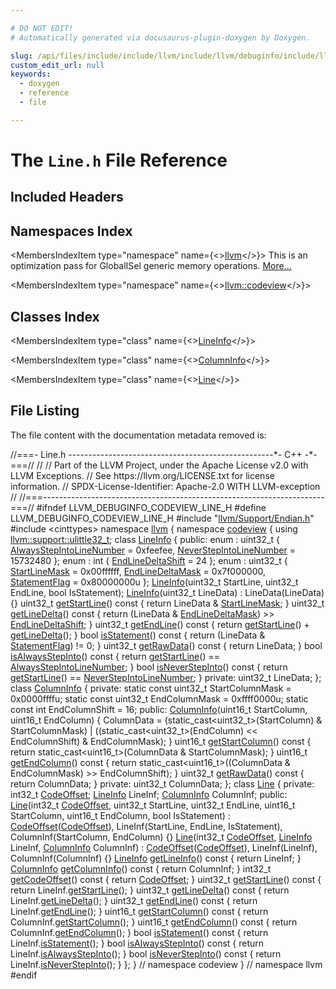 ```yaml
---

# DO NOT EDIT!
# Automatically generated via docusaurus-plugin-doxygen by Doxygen.

slug: /api/files/include/include/llvm/include/llvm/debuginfo/include/llvm/debuginfo/codeview/line-h
custom_edit_url: null
keywords:
  - doxygen
  - reference
  - file

---
```





# The `Line.h` File Reference

<DoxygenPage pluginConfig={pluginConfig}>



## Included Headers

<IncludesList>
<IncludesListItem
  filePath="llvm/Support/Endian.h"
  permalink="/docs/api/files/include/include/llvm/include/llvm/support/endian-h"
  isLocal="true" />
<IncludesListItem
  filePath="cinttypes"
  permalink=""
  isLocal="false" />
</IncludesList>

## Namespaces Index

<MembersIndex>

<MembersIndexItem
  type="namespace"
  name={<><a href="/docs/api/namespaces/llvm">llvm</a></>}>
This is an optimization pass for GlobalISel generic memory operations. <a href="/docs/api/namespaces/llvm/#details">More...</a>
</MembersIndexItem>

<MembersIndexItem
  type="namespace"
  name={<><a href="/docs/api/namespaces/llvm/codeview">llvm::codeview</a></>}>
</MembersIndexItem>

</MembersIndex>

## Classes Index

<MembersIndex>

<MembersIndexItem
  type="class"
  name={<><a href="/docs/api/classes/llvm/codeview/lineinfo">LineInfo</a></>}>
</MembersIndexItem>

<MembersIndexItem
  type="class"
  name={<><a href="/docs/api/classes/llvm/codeview/columninfo">ColumnInfo</a></>}>
</MembersIndexItem>

<MembersIndexItem
  type="class"
  name={<><a href="/docs/api/classes/llvm/codeview/line">Line</a></>}>
</MembersIndexItem>

</MembersIndex>


## File Listing

The file content with the documentation metadata removed is:

<ProgramListing>

<Link id="l00001" /><CodeLine lineNumber="1"><Highlight kind="comment">//===- Line.h ---------------------------------------------------&#42;- C++ -&#42;-===//</Highlight><Highlight kind="normal"></Highlight></CodeLine>
<Link id="l00002" /><CodeLine lineNumber="2"><Highlight kind="normal"></Highlight><Highlight kind="comment">//</Highlight><Highlight kind="normal"></Highlight></CodeLine>
<Link id="l00003" /><CodeLine lineNumber="3"><Highlight kind="normal"></Highlight><Highlight kind="comment">// Part of the LLVM Project, under the Apache License v2.0 with LLVM Exceptions.</Highlight><Highlight kind="normal"></Highlight></CodeLine>
<Link id="l00004" /><CodeLine lineNumber="4"><Highlight kind="normal"></Highlight><Highlight kind="comment">// See https://llvm.org/LICENSE.txt for license information.</Highlight><Highlight kind="normal"></Highlight></CodeLine>
<Link id="l00005" /><CodeLine lineNumber="5"><Highlight kind="normal"></Highlight><Highlight kind="comment">// SPDX-License-Identifier: Apache-2.0 WITH LLVM-exception</Highlight><Highlight kind="normal"></Highlight></CodeLine>
<Link id="l00006" /><CodeLine lineNumber="6"><Highlight kind="normal"></Highlight><Highlight kind="comment">//</Highlight><Highlight kind="normal"></Highlight></CodeLine>
<Link id="l00007" /><CodeLine lineNumber="7"><Highlight kind="normal"></Highlight><Highlight kind="comment">//===----------------------------------------------------------------------===//</Highlight><Highlight kind="normal"></Highlight></CodeLine>
<Link id="l00008" /><CodeLine lineNumber="8"><Highlight kind="normal"></Highlight></CodeLine>
<Link id="l00009" /><CodeLine lineNumber="9"><Highlight kind="normal"></Highlight><Highlight kind="preprocessor">#ifndef LLVM&#95;DEBUGINFO&#95;CODEVIEW&#95;LINE&#95;H</Highlight><Highlight kind="normal"></Highlight></CodeLine>
<Link id="l00010" /><CodeLine lineNumber="10"><Highlight kind="normal"></Highlight><Highlight kind="preprocessor">#define LLVM&#95;DEBUGINFO&#95;CODEVIEW&#95;LINE&#95;H</Highlight><Highlight kind="normal"></Highlight></CodeLine>
<Link id="l00011" /><CodeLine lineNumber="11"><Highlight kind="normal"></Highlight></CodeLine>
<Link id="l00012" /><CodeLine lineNumber="12"><Highlight kind="normal"></Highlight><Highlight kind="preprocessor">#include &quot;<a href="/docs/api/files/include/include/llvm/include/llvm/support/endian-h">llvm/Support/Endian.h</a>&quot;</Highlight><Highlight kind="normal"></Highlight></CodeLine>
<Link id="l00013" /><CodeLine lineNumber="13"><Highlight kind="normal"></Highlight><Highlight kind="preprocessor">#include &lt;cinttypes&gt;</Highlight><Highlight kind="normal"></Highlight></CodeLine>
<Link id="l00014" /><CodeLine lineNumber="14"><Highlight kind="normal"></Highlight></CodeLine>
<Link id="l00015" /><CodeLine lineNumber="15"><Highlight kind="normal"></Highlight><Highlight kind="keyword">namespace </Highlight><Highlight kind="normal"><a href="/docs/api/namespaces/llvm">llvm</a> &#123;</Highlight></CodeLine>
<Link id="l00016" /><CodeLine lineNumber="16"><Highlight kind="normal"></Highlight><Highlight kind="keyword">namespace </Highlight><Highlight kind="normal"><a href="/docs/api/namespaces/llvm/codeview">codeview</a> &#123;</Highlight></CodeLine>
<Link id="l00017" /><CodeLine lineNumber="17"><Highlight kind="normal"></Highlight></CodeLine>
<Link id="l00018" /><CodeLine lineNumber="18"><Highlight kind="normal"></Highlight><Highlight kind="keyword">using </Highlight><Highlight kind="normal"><a href="/docs/api/namespaces/llvm/support/#a206b37274fa3e908017da357d12724d1">llvm::support::ulittle32&#95;t</a>;</Highlight></CodeLine>
<Link id="l00019" /><CodeLine lineNumber="19"><Highlight kind="normal"></Highlight></CodeLine>
<Link id="l00020" /><CodeLine lineNumber="20" lineLink="/docs/api/classes/llvm/codeview/lineinfo"><Highlight kind="normal"></Highlight><Highlight kind="keyword">class </Highlight><Highlight kind="normal"><a href="/docs/api/classes/llvm/codeview/lineinfo/#aec12b0be337a12465a9a2f04b973dca8">LineInfo</a> &#123;</Highlight></CodeLine>
<Link id="l00021" /><CodeLine lineNumber="21"><Highlight kind="normal"></Highlight><Highlight kind="keyword">public</Highlight><Highlight kind="normal">:</Highlight></CodeLine>
<Link id="l00022" /><CodeLine lineNumber="22"><Highlight kind="normal">  enum : uint32&#95;t &#123;</Highlight></CodeLine>
<Link id="l00023" /><CodeLine lineNumber="23" lineLink="/docs/api/classes/llvm/codeview/lineinfo/#a3d703d10804f20cf5ddae9ed66b731e3a338318879b1a8dccb33cc0831fc8348c"><Highlight kind="normal">    <a href="/docs/api/classes/llvm/codeview/lineinfo/#a3d703d10804f20cf5ddae9ed66b731e3a338318879b1a8dccb33cc0831fc8348c">AlwaysStepIntoLineNumber</a> = 0xfeefee,</Highlight></CodeLine>
<Link id="l00024" /><CodeLine lineNumber="24" lineLink="/docs/api/classes/llvm/codeview/lineinfo/#a3d703d10804f20cf5ddae9ed66b731e3a23b4e4c11466ccd3f17681f7f7f6b500"><Highlight kind="normal">    <a href="/docs/api/classes/llvm/codeview/lineinfo/#a3d703d10804f20cf5ddae9ed66b731e3a23b4e4c11466ccd3f17681f7f7f6b500">NeverStepIntoLineNumber</a> = 15732480</Highlight></CodeLine>
<Link id="l00025" /><CodeLine lineNumber="25"><Highlight kind="normal">  &#125;;</Highlight></CodeLine>
<Link id="l00026" /><CodeLine lineNumber="26"><Highlight kind="normal"></Highlight></CodeLine>
<Link id="l00027" /><CodeLine lineNumber="27" lineLink="/docs/api/classes/llvm/codeview/lineinfo/#a19f638605918061da7679c63d696b1d8af5dfb777e69076c86aa151e8f23a14ca"><Highlight kind="normal">  enum : </Highlight><Highlight kind="keywordtype">int</Highlight><Highlight kind="normal"> &#123; <a href="/docs/api/classes/llvm/codeview/lineinfo/#a19f638605918061da7679c63d696b1d8af5dfb777e69076c86aa151e8f23a14ca">EndLineDeltaShift</a> = 24 &#125;;</Highlight></CodeLine>
<Link id="l00028" /><CodeLine lineNumber="28"><Highlight kind="normal"></Highlight></CodeLine>
<Link id="l00029" /><CodeLine lineNumber="29"><Highlight kind="normal">  enum : uint32&#95;t &#123;</Highlight></CodeLine>
<Link id="l00030" /><CodeLine lineNumber="30" lineLink="/docs/api/classes/llvm/codeview/lineinfo/#a61ee4e4da32bcded51540eecc08224d2a61aed42c1dcbb41881894d88887dfed4"><Highlight kind="normal">    <a href="/docs/api/classes/llvm/codeview/lineinfo/#a61ee4e4da32bcded51540eecc08224d2a61aed42c1dcbb41881894d88887dfed4">StartLineMask</a> = 0x00ffffff,</Highlight></CodeLine>
<Link id="l00031" /><CodeLine lineNumber="31" lineLink="/docs/api/classes/llvm/codeview/lineinfo/#a61ee4e4da32bcded51540eecc08224d2a9ab2a9d1bb235a9d832c179a301ca86e"><Highlight kind="normal">    <a href="/docs/api/classes/llvm/codeview/lineinfo/#a61ee4e4da32bcded51540eecc08224d2a9ab2a9d1bb235a9d832c179a301ca86e">EndLineDeltaMask</a> = 0x7f000000,</Highlight></CodeLine>
<Link id="l00032" /><CodeLine lineNumber="32" lineLink="/docs/api/classes/llvm/codeview/lineinfo/#a61ee4e4da32bcded51540eecc08224d2a1181e4a1a533198a7dc59872a9c1e873"><Highlight kind="normal">    <a href="/docs/api/classes/llvm/codeview/lineinfo/#a61ee4e4da32bcded51540eecc08224d2a1181e4a1a533198a7dc59872a9c1e873">StatementFlag</a> = 0x80000000u</Highlight></CodeLine>
<Link id="l00033" /><CodeLine lineNumber="33"><Highlight kind="normal">  &#125;;</Highlight></CodeLine>
<Link id="l00034" /><CodeLine lineNumber="34"><Highlight kind="normal"></Highlight></CodeLine>
<Link id="l00035" /><CodeLine lineNumber="35"><Highlight kind="normal">  <a href="/docs/api/classes/llvm/codeview/lineinfo/#aec12b0be337a12465a9a2f04b973dca8">LineInfo</a>(uint32&#95;t StartLine, uint32&#95;t EndLine, </Highlight><Highlight kind="keywordtype">bool</Highlight><Highlight kind="normal"> IsStatement);</Highlight></CodeLine>
<Link id="l00036" /><CodeLine lineNumber="36" lineLink="/docs/api/classes/llvm/codeview/lineinfo/#a2f13d35290e356efbde1381354a61ade"><Highlight kind="normal">  <a href="/docs/api/classes/llvm/codeview/lineinfo/#a2f13d35290e356efbde1381354a61ade">LineInfo</a>(uint32&#95;t LineData) : LineData(LineData) &#123;&#125;</Highlight></CodeLine>
<Link id="l00037" /><CodeLine lineNumber="37"><Highlight kind="normal"></Highlight></CodeLine>
<Link id="l00038" /><CodeLine lineNumber="38" lineLink="/docs/api/classes/llvm/codeview/lineinfo/#aed22d7b681032dbb33937f3cf426f9d6"><Highlight kind="normal">  uint32&#95;t <a href="/docs/api/classes/llvm/codeview/lineinfo/#aed22d7b681032dbb33937f3cf426f9d6">getStartLine</a>()</Highlight><Highlight kind="keyword"> const </Highlight><Highlight kind="normal">&#123; </Highlight><Highlight kind="keywordflow">return</Highlight><Highlight kind="normal"> LineData &amp; <a href="/docs/api/classes/llvm/codeview/lineinfo/#a61ee4e4da32bcded51540eecc08224d2a61aed42c1dcbb41881894d88887dfed4">StartLineMask</a>; &#125;</Highlight></CodeLine>
<Link id="l00039" /><CodeLine lineNumber="39"><Highlight kind="normal"></Highlight></CodeLine>
<Link id="l00040" /><CodeLine lineNumber="40" lineLink="/docs/api/classes/llvm/codeview/lineinfo/#a92aacc3bcc7a6a54f146ea47f2b35663"><Highlight kind="normal">  uint32&#95;t <a href="/docs/api/classes/llvm/codeview/lineinfo/#a92aacc3bcc7a6a54f146ea47f2b35663">getLineDelta</a>()</Highlight><Highlight kind="keyword"> const </Highlight><Highlight kind="normal">&#123;</Highlight></CodeLine>
<Link id="l00041" /><CodeLine lineNumber="41"><Highlight kind="normal">    </Highlight><Highlight kind="keywordflow">return</Highlight><Highlight kind="normal"> (LineData &amp; <a href="/docs/api/classes/llvm/codeview/lineinfo/#a61ee4e4da32bcded51540eecc08224d2a9ab2a9d1bb235a9d832c179a301ca86e">EndLineDeltaMask</a>) &gt;&gt; <a href="/docs/api/classes/llvm/codeview/lineinfo/#a19f638605918061da7679c63d696b1d8af5dfb777e69076c86aa151e8f23a14ca">EndLineDeltaShift</a>;</Highlight></CodeLine>
<Link id="l00042" /><CodeLine lineNumber="42"><Highlight kind="normal">  &#125;</Highlight></CodeLine>
<Link id="l00043" /><CodeLine lineNumber="43"><Highlight kind="normal"></Highlight></CodeLine>
<Link id="l00044" /><CodeLine lineNumber="44" lineLink="/docs/api/classes/llvm/codeview/lineinfo/#ad6864c7e979343bcdc0263e855a9f9ae"><Highlight kind="normal">  uint32&#95;t <a href="/docs/api/classes/llvm/codeview/lineinfo/#ad6864c7e979343bcdc0263e855a9f9ae">getEndLine</a>()</Highlight><Highlight kind="keyword"> const </Highlight><Highlight kind="normal">&#123; </Highlight><Highlight kind="keywordflow">return</Highlight><Highlight kind="normal"> <a href="/docs/api/classes/llvm/codeview/lineinfo/#aed22d7b681032dbb33937f3cf426f9d6">getStartLine</a>() + <a href="/docs/api/classes/llvm/codeview/lineinfo/#a92aacc3bcc7a6a54f146ea47f2b35663">getLineDelta</a>(); &#125;</Highlight></CodeLine>
<Link id="l00045" /><CodeLine lineNumber="45"><Highlight kind="normal"></Highlight></CodeLine>
<Link id="l00046" /><CodeLine lineNumber="46" lineLink="/docs/api/classes/llvm/codeview/lineinfo/#a0ffd3186913a603c028155b29f9a4240"><Highlight kind="normal">  </Highlight><Highlight kind="keywordtype">bool</Highlight><Highlight kind="normal"> <a href="/docs/api/classes/llvm/codeview/lineinfo/#a0ffd3186913a603c028155b29f9a4240">isStatement</a>()</Highlight><Highlight kind="keyword"> const </Highlight><Highlight kind="normal">&#123; </Highlight><Highlight kind="keywordflow">return</Highlight><Highlight kind="normal"> (LineData &amp; <a href="/docs/api/classes/llvm/codeview/lineinfo/#a61ee4e4da32bcded51540eecc08224d2a1181e4a1a533198a7dc59872a9c1e873">StatementFlag</a>) != 0; &#125;</Highlight></CodeLine>
<Link id="l00047" /><CodeLine lineNumber="47"><Highlight kind="normal"></Highlight></CodeLine>
<Link id="l00048" /><CodeLine lineNumber="48" lineLink="/docs/api/classes/llvm/codeview/lineinfo/#a2a6df369507b6f0555330f9afafce8b2"><Highlight kind="normal">  uint32&#95;t <a href="/docs/api/classes/llvm/codeview/lineinfo/#a2a6df369507b6f0555330f9afafce8b2">getRawData</a>()</Highlight><Highlight kind="keyword"> const </Highlight><Highlight kind="normal">&#123; </Highlight><Highlight kind="keywordflow">return</Highlight><Highlight kind="normal"> LineData; &#125;</Highlight></CodeLine>
<Link id="l00049" /><CodeLine lineNumber="49"><Highlight kind="normal"></Highlight></CodeLine>
<Link id="l00050" /><CodeLine lineNumber="50" lineLink="/docs/api/classes/llvm/codeview/lineinfo/#aa397b6bf9ef7052f267cbd847d0fb768"><Highlight kind="normal">  </Highlight><Highlight kind="keywordtype">bool</Highlight><Highlight kind="normal"> <a href="/docs/api/classes/llvm/codeview/lineinfo/#aa397b6bf9ef7052f267cbd847d0fb768">isAlwaysStepInto</a>()</Highlight><Highlight kind="keyword"> const </Highlight><Highlight kind="normal">&#123;</Highlight></CodeLine>
<Link id="l00051" /><CodeLine lineNumber="51"><Highlight kind="normal">    </Highlight><Highlight kind="keywordflow">return</Highlight><Highlight kind="normal"> <a href="/docs/api/classes/llvm/codeview/lineinfo/#aed22d7b681032dbb33937f3cf426f9d6">getStartLine</a>() == <a href="/docs/api/classes/llvm/codeview/lineinfo/#a3d703d10804f20cf5ddae9ed66b731e3a338318879b1a8dccb33cc0831fc8348c">AlwaysStepIntoLineNumber</a>;</Highlight></CodeLine>
<Link id="l00052" /><CodeLine lineNumber="52"><Highlight kind="normal">  &#125;</Highlight></CodeLine>
<Link id="l00053" /><CodeLine lineNumber="53"><Highlight kind="normal"></Highlight></CodeLine>
<Link id="l00054" /><CodeLine lineNumber="54" lineLink="/docs/api/classes/llvm/codeview/lineinfo/#a03b9a60a998e2c43be73000033ea972f"><Highlight kind="normal">  </Highlight><Highlight kind="keywordtype">bool</Highlight><Highlight kind="normal"> <a href="/docs/api/classes/llvm/codeview/lineinfo/#a03b9a60a998e2c43be73000033ea972f">isNeverStepInto</a>()</Highlight><Highlight kind="keyword"> const </Highlight><Highlight kind="normal">&#123;</Highlight></CodeLine>
<Link id="l00055" /><CodeLine lineNumber="55"><Highlight kind="normal">    </Highlight><Highlight kind="keywordflow">return</Highlight><Highlight kind="normal"> <a href="/docs/api/classes/llvm/codeview/lineinfo/#aed22d7b681032dbb33937f3cf426f9d6">getStartLine</a>() == <a href="/docs/api/classes/llvm/codeview/lineinfo/#a3d703d10804f20cf5ddae9ed66b731e3a23b4e4c11466ccd3f17681f7f7f6b500">NeverStepIntoLineNumber</a>;</Highlight></CodeLine>
<Link id="l00056" /><CodeLine lineNumber="56"><Highlight kind="normal">  &#125;</Highlight></CodeLine>
<Link id="l00057" /><CodeLine lineNumber="57"><Highlight kind="normal"></Highlight></CodeLine>
<Link id="l00058" /><CodeLine lineNumber="58"><Highlight kind="normal"></Highlight><Highlight kind="keyword">private</Highlight><Highlight kind="normal">:</Highlight></CodeLine>
<Link id="l00059" /><CodeLine lineNumber="59"><Highlight kind="normal">  uint32&#95;t LineData;</Highlight></CodeLine>
<Link id="l00060" /><CodeLine lineNumber="60"><Highlight kind="normal">&#125;;</Highlight></CodeLine>
<Link id="l00061" /><CodeLine lineNumber="61"><Highlight kind="normal"></Highlight></CodeLine>
<Link id="l00062" /><CodeLine lineNumber="62" lineLink="/docs/api/classes/llvm/codeview/columninfo"><Highlight kind="normal"></Highlight><Highlight kind="keyword">class </Highlight><Highlight kind="normal"><a href="/docs/api/classes/llvm/codeview/columninfo/#a8cb3f5f71b2994da4fad54e6187b0ff9">ColumnInfo</a> &#123;</Highlight></CodeLine>
<Link id="l00063" /><CodeLine lineNumber="63"><Highlight kind="normal"></Highlight><Highlight kind="keyword">private</Highlight><Highlight kind="normal">:</Highlight></CodeLine>
<Link id="l00064" /><CodeLine lineNumber="64"><Highlight kind="normal">  </Highlight><Highlight kind="keyword">static</Highlight><Highlight kind="normal"> </Highlight><Highlight kind="keyword">const</Highlight><Highlight kind="normal"> uint32&#95;t StartColumnMask = 0x0000ffffu;</Highlight></CodeLine>
<Link id="l00065" /><CodeLine lineNumber="65"><Highlight kind="normal">  </Highlight><Highlight kind="keyword">static</Highlight><Highlight kind="normal"> </Highlight><Highlight kind="keyword">const</Highlight><Highlight kind="normal"> uint32&#95;t EndColumnMask = 0xffff0000u;</Highlight></CodeLine>
<Link id="l00066" /><CodeLine lineNumber="66"><Highlight kind="normal">  </Highlight><Highlight kind="keyword">static</Highlight><Highlight kind="normal"> </Highlight><Highlight kind="keyword">const</Highlight><Highlight kind="normal"> </Highlight><Highlight kind="keywordtype">int</Highlight><Highlight kind="normal"> EndColumnShift = 16;</Highlight></CodeLine>
<Link id="l00067" /><CodeLine lineNumber="67"><Highlight kind="normal"></Highlight></CodeLine>
<Link id="l00068" /><CodeLine lineNumber="68"><Highlight kind="normal"></Highlight><Highlight kind="keyword">public</Highlight><Highlight kind="normal">:</Highlight></CodeLine>
<Link id="l00069" /><CodeLine lineNumber="69" lineLink="/docs/api/classes/llvm/codeview/columninfo/#a8cb3f5f71b2994da4fad54e6187b0ff9"><Highlight kind="normal">  <a href="/docs/api/classes/llvm/codeview/columninfo/#a8cb3f5f71b2994da4fad54e6187b0ff9">ColumnInfo</a>(uint16&#95;t StartColumn, uint16&#95;t EndColumn) &#123;</Highlight></CodeLine>
<Link id="l00070" /><CodeLine lineNumber="70"><Highlight kind="normal">    ColumnData =</Highlight></CodeLine>
<Link id="l00071" /><CodeLine lineNumber="71"><Highlight kind="normal">        (</Highlight><Highlight kind="keyword">static&#95;cast&lt;</Highlight><Highlight kind="normal">uint32&#95;t</Highlight><Highlight kind="keyword">&gt;</Highlight><Highlight kind="normal">(StartColumn) &amp; StartColumnMask) |</Highlight></CodeLine>
<Link id="l00072" /><CodeLine lineNumber="72"><Highlight kind="normal">        ((</Highlight><Highlight kind="keyword">static&#95;cast&lt;</Highlight><Highlight kind="normal">uint32&#95;t</Highlight><Highlight kind="keyword">&gt;</Highlight><Highlight kind="normal">(EndColumn) &lt;&lt; EndColumnShift) &amp; EndColumnMask);</Highlight></CodeLine>
<Link id="l00073" /><CodeLine lineNumber="73"><Highlight kind="normal">  &#125;</Highlight></CodeLine>
<Link id="l00074" /><CodeLine lineNumber="74"><Highlight kind="normal"></Highlight></CodeLine>
<Link id="l00075" /><CodeLine lineNumber="75" lineLink="/docs/api/classes/llvm/codeview/columninfo/#aeb6fe70f0520635d54e3a825d9c5746b"><Highlight kind="normal">  uint16&#95;t <a href="/docs/api/classes/llvm/codeview/columninfo/#aeb6fe70f0520635d54e3a825d9c5746b">getStartColumn</a>()</Highlight><Highlight kind="keyword"> const </Highlight><Highlight kind="normal">&#123;</Highlight></CodeLine>
<Link id="l00076" /><CodeLine lineNumber="76"><Highlight kind="normal">    </Highlight><Highlight kind="keywordflow">return</Highlight><Highlight kind="normal"> </Highlight><Highlight kind="keyword">static&#95;cast&lt;</Highlight><Highlight kind="normal">uint16&#95;t</Highlight><Highlight kind="keyword">&gt;</Highlight><Highlight kind="normal">(ColumnData &amp; StartColumnMask);</Highlight></CodeLine>
<Link id="l00077" /><CodeLine lineNumber="77"><Highlight kind="normal">  &#125;</Highlight></CodeLine>
<Link id="l00078" /><CodeLine lineNumber="78"><Highlight kind="normal"></Highlight></CodeLine>
<Link id="l00079" /><CodeLine lineNumber="79" lineLink="/docs/api/classes/llvm/codeview/columninfo/#aeff605217e7b9c6b76fa1072807b0d23"><Highlight kind="normal">  uint16&#95;t <a href="/docs/api/classes/llvm/codeview/columninfo/#aeff605217e7b9c6b76fa1072807b0d23">getEndColumn</a>()</Highlight><Highlight kind="keyword"> const </Highlight><Highlight kind="normal">&#123;</Highlight></CodeLine>
<Link id="l00080" /><CodeLine lineNumber="80"><Highlight kind="normal">    </Highlight><Highlight kind="keywordflow">return</Highlight><Highlight kind="normal"> </Highlight><Highlight kind="keyword">static&#95;cast&lt;</Highlight><Highlight kind="normal">uint16&#95;t</Highlight><Highlight kind="keyword">&gt;</Highlight><Highlight kind="normal">((ColumnData &amp; EndColumnMask) &gt;&gt;</Highlight></CodeLine>
<Link id="l00081" /><CodeLine lineNumber="81"><Highlight kind="normal">                                 EndColumnShift);</Highlight></CodeLine>
<Link id="l00082" /><CodeLine lineNumber="82"><Highlight kind="normal">  &#125;</Highlight></CodeLine>
<Link id="l00083" /><CodeLine lineNumber="83"><Highlight kind="normal"></Highlight></CodeLine>
<Link id="l00084" /><CodeLine lineNumber="84" lineLink="/docs/api/classes/llvm/codeview/columninfo/#ab0f4194f98239b3207251e1f338fe575"><Highlight kind="normal">  uint32&#95;t <a href="/docs/api/classes/llvm/codeview/columninfo/#ab0f4194f98239b3207251e1f338fe575">getRawData</a>()</Highlight><Highlight kind="keyword"> const </Highlight><Highlight kind="normal">&#123; </Highlight><Highlight kind="keywordflow">return</Highlight><Highlight kind="normal"> ColumnData; &#125;</Highlight></CodeLine>
<Link id="l00085" /><CodeLine lineNumber="85"><Highlight kind="normal"></Highlight></CodeLine>
<Link id="l00086" /><CodeLine lineNumber="86"><Highlight kind="normal"></Highlight><Highlight kind="keyword">private</Highlight><Highlight kind="normal">:</Highlight></CodeLine>
<Link id="l00087" /><CodeLine lineNumber="87"><Highlight kind="normal">  uint32&#95;t ColumnData;</Highlight></CodeLine>
<Link id="l00088" /><CodeLine lineNumber="88"><Highlight kind="normal">&#125;;</Highlight></CodeLine>
<Link id="l00089" /><CodeLine lineNumber="89"><Highlight kind="normal"></Highlight></CodeLine>
<Link id="l00090" /><CodeLine lineNumber="90" lineLink="/docs/api/classes/llvm/codeview/line"><Highlight kind="normal"></Highlight><Highlight kind="keyword">class </Highlight><Highlight kind="normal"><a href="/docs/api/classes/llvm/codeview/line/#ae7c52c9367097648b96f529421ceaceb">Line</a> &#123;</Highlight></CodeLine>
<Link id="l00091" /><CodeLine lineNumber="91"><Highlight kind="normal"></Highlight><Highlight kind="keyword">private</Highlight><Highlight kind="normal">:</Highlight></CodeLine>
<Link id="l00092" /><CodeLine lineNumber="92"><Highlight kind="normal">  int32&#95;t <a href="/docs/api/namespaces/llvm/codeview/#a0883f644d58e1e0e4624e4773b4fc372adaac3f86343855d64fea7cde051faa79">CodeOffset</a>;</Highlight></CodeLine>
<Link id="l00093" /><CodeLine lineNumber="93"><Highlight kind="normal">  <a href="/docs/api/classes/llvm/codeview/lineinfo">LineInfo</a> LineInf;</Highlight></CodeLine>
<Link id="l00094" /><CodeLine lineNumber="94"><Highlight kind="normal">  <a href="/docs/api/classes/llvm/codeview/columninfo">ColumnInfo</a> ColumnInf;</Highlight></CodeLine>
<Link id="l00095" /><CodeLine lineNumber="95"><Highlight kind="normal"></Highlight></CodeLine>
<Link id="l00096" /><CodeLine lineNumber="96"><Highlight kind="normal"></Highlight><Highlight kind="keyword">public</Highlight><Highlight kind="normal">:</Highlight></CodeLine>
<Link id="l00097" /><CodeLine lineNumber="97" lineLink="/docs/api/classes/llvm/codeview/line/#ae7c52c9367097648b96f529421ceaceb"><Highlight kind="normal">  <a href="/docs/api/classes/llvm/codeview/line/#ae7c52c9367097648b96f529421ceaceb">Line</a>(int32&#95;t <a href="/docs/api/namespaces/llvm/codeview/#a0883f644d58e1e0e4624e4773b4fc372adaac3f86343855d64fea7cde051faa79">CodeOffset</a>, uint32&#95;t StartLine, uint32&#95;t EndLine,</Highlight></CodeLine>
<Link id="l00098" /><CodeLine lineNumber="98"><Highlight kind="normal">       uint16&#95;t StartColumn, uint16&#95;t EndColumn, </Highlight><Highlight kind="keywordtype">bool</Highlight><Highlight kind="normal"> IsStatement)</Highlight></CodeLine>
<Link id="l00099" /><CodeLine lineNumber="99"><Highlight kind="normal">      : <a href="/docs/api/namespaces/llvm/codeview/#a0883f644d58e1e0e4624e4773b4fc372adaac3f86343855d64fea7cde051faa79">CodeOffset</a>(<a href="/docs/api/namespaces/llvm/codeview/#a0883f644d58e1e0e4624e4773b4fc372adaac3f86343855d64fea7cde051faa79">CodeOffset</a>), LineInf(StartLine, EndLine, IsStatement),</Highlight></CodeLine>
<Link id="l00100" /><CodeLine lineNumber="100"><Highlight kind="normal">        ColumnInf(StartColumn, EndColumn) &#123;&#125;</Highlight></CodeLine>
<Link id="l00101" /><CodeLine lineNumber="101"><Highlight kind="normal"></Highlight></CodeLine>
<Link id="l00102" /><CodeLine lineNumber="102" lineLink="/docs/api/classes/llvm/codeview/line/#ae139ba33311ae4fcc494468b80f1fbec"><Highlight kind="normal">  <a href="/docs/api/classes/llvm/codeview/line/#ae139ba33311ae4fcc494468b80f1fbec">Line</a>(int32&#95;t <a href="/docs/api/namespaces/llvm/codeview/#a0883f644d58e1e0e4624e4773b4fc372adaac3f86343855d64fea7cde051faa79">CodeOffset</a>, <a href="/docs/api/classes/llvm/codeview/lineinfo">LineInfo</a> LineInf, <a href="/docs/api/classes/llvm/codeview/columninfo">ColumnInfo</a> ColumnInf)</Highlight></CodeLine>
<Link id="l00103" /><CodeLine lineNumber="103"><Highlight kind="normal">      : <a href="/docs/api/namespaces/llvm/codeview/#a0883f644d58e1e0e4624e4773b4fc372adaac3f86343855d64fea7cde051faa79">CodeOffset</a>(<a href="/docs/api/namespaces/llvm/codeview/#a0883f644d58e1e0e4624e4773b4fc372adaac3f86343855d64fea7cde051faa79">CodeOffset</a>), LineInf(LineInf), ColumnInf(ColumnInf) &#123;&#125;</Highlight></CodeLine>
<Link id="l00104" /><CodeLine lineNumber="104"><Highlight kind="normal"></Highlight></CodeLine>
<Link id="l00105" /><CodeLine lineNumber="105" lineLink="/docs/api/classes/llvm/codeview/line/#a9d1d8153f7b68e405e9b5692566bae09"><Highlight kind="normal">  <a href="/docs/api/classes/llvm/codeview/lineinfo">LineInfo</a> <a href="/docs/api/classes/llvm/codeview/line/#a9d1d8153f7b68e405e9b5692566bae09">getLineInfo</a>()</Highlight><Highlight kind="keyword"> const </Highlight><Highlight kind="normal">&#123; </Highlight><Highlight kind="keywordflow">return</Highlight><Highlight kind="normal"> LineInf; &#125;</Highlight></CodeLine>
<Link id="l00106" /><CodeLine lineNumber="106"><Highlight kind="normal"></Highlight></CodeLine>
<Link id="l00107" /><CodeLine lineNumber="107" lineLink="/docs/api/classes/llvm/codeview/line/#a75db4eefe4b938becce4e59977a302e6"><Highlight kind="normal">  <a href="/docs/api/classes/llvm/codeview/columninfo">ColumnInfo</a> <a href="/docs/api/classes/llvm/codeview/line/#a75db4eefe4b938becce4e59977a302e6">getColumnInfo</a>()</Highlight><Highlight kind="keyword"> const </Highlight><Highlight kind="normal">&#123; </Highlight><Highlight kind="keywordflow">return</Highlight><Highlight kind="normal"> ColumnInf; &#125;</Highlight></CodeLine>
<Link id="l00108" /><CodeLine lineNumber="108"><Highlight kind="normal"></Highlight></CodeLine>
<Link id="l00109" /><CodeLine lineNumber="109" lineLink="/docs/api/classes/llvm/codeview/line/#a0b9a8062d06f0c92ebceb22b3dfbca8a"><Highlight kind="normal">  int32&#95;t <a href="/docs/api/classes/llvm/codeview/line/#a0b9a8062d06f0c92ebceb22b3dfbca8a">getCodeOffset</a>()</Highlight><Highlight kind="keyword"> const </Highlight><Highlight kind="normal">&#123; </Highlight><Highlight kind="keywordflow">return</Highlight><Highlight kind="normal"> <a href="/docs/api/namespaces/llvm/codeview/#a0883f644d58e1e0e4624e4773b4fc372adaac3f86343855d64fea7cde051faa79">CodeOffset</a>; &#125;</Highlight></CodeLine>
<Link id="l00110" /><CodeLine lineNumber="110"><Highlight kind="normal"></Highlight></CodeLine>
<Link id="l00111" /><CodeLine lineNumber="111" lineLink="/docs/api/classes/llvm/codeview/line/#accbef89c812fe5a420e8a8cadbd8b5bf"><Highlight kind="normal">  uint32&#95;t <a href="/docs/api/classes/llvm/codeview/line/#accbef89c812fe5a420e8a8cadbd8b5bf">getStartLine</a>()</Highlight><Highlight kind="keyword"> const </Highlight><Highlight kind="normal">&#123; </Highlight><Highlight kind="keywordflow">return</Highlight><Highlight kind="normal"> LineInf.<a href="/docs/api/classes/llvm/codeview/lineinfo/#aed22d7b681032dbb33937f3cf426f9d6">getStartLine</a>(); &#125;</Highlight></CodeLine>
<Link id="l00112" /><CodeLine lineNumber="112"><Highlight kind="normal"></Highlight></CodeLine>
<Link id="l00113" /><CodeLine lineNumber="113" lineLink="/docs/api/classes/llvm/codeview/line/#a61690601ba03214f0b46ecf5a36cc1a0"><Highlight kind="normal">  uint32&#95;t <a href="/docs/api/classes/llvm/codeview/line/#a61690601ba03214f0b46ecf5a36cc1a0">getLineDelta</a>()</Highlight><Highlight kind="keyword"> const </Highlight><Highlight kind="normal">&#123; </Highlight><Highlight kind="keywordflow">return</Highlight><Highlight kind="normal"> LineInf.<a href="/docs/api/classes/llvm/codeview/lineinfo/#a92aacc3bcc7a6a54f146ea47f2b35663">getLineDelta</a>(); &#125;</Highlight></CodeLine>
<Link id="l00114" /><CodeLine lineNumber="114"><Highlight kind="normal"></Highlight></CodeLine>
<Link id="l00115" /><CodeLine lineNumber="115" lineLink="/docs/api/classes/llvm/codeview/line/#aeae523e97063c98e00a568df5745e469"><Highlight kind="normal">  uint32&#95;t <a href="/docs/api/classes/llvm/codeview/line/#aeae523e97063c98e00a568df5745e469">getEndLine</a>()</Highlight><Highlight kind="keyword"> const </Highlight><Highlight kind="normal">&#123; </Highlight><Highlight kind="keywordflow">return</Highlight><Highlight kind="normal"> LineInf.<a href="/docs/api/classes/llvm/codeview/lineinfo/#ad6864c7e979343bcdc0263e855a9f9ae">getEndLine</a>(); &#125;</Highlight></CodeLine>
<Link id="l00116" /><CodeLine lineNumber="116"><Highlight kind="normal"></Highlight></CodeLine>
<Link id="l00117" /><CodeLine lineNumber="117" lineLink="/docs/api/classes/llvm/codeview/line/#a06f95cfb8fe5efb1cfa3fab7f2b1ae5e"><Highlight kind="normal">  uint16&#95;t <a href="/docs/api/classes/llvm/codeview/line/#a06f95cfb8fe5efb1cfa3fab7f2b1ae5e">getStartColumn</a>()</Highlight><Highlight kind="keyword"> const </Highlight><Highlight kind="normal">&#123; </Highlight><Highlight kind="keywordflow">return</Highlight><Highlight kind="normal"> ColumnInf.<a href="/docs/api/classes/llvm/codeview/columninfo/#aeb6fe70f0520635d54e3a825d9c5746b">getStartColumn</a>(); &#125;</Highlight></CodeLine>
<Link id="l00118" /><CodeLine lineNumber="118"><Highlight kind="normal"></Highlight></CodeLine>
<Link id="l00119" /><CodeLine lineNumber="119" lineLink="/docs/api/classes/llvm/codeview/line/#a067c520479d387dd4f48d3969fe4278d"><Highlight kind="normal">  uint16&#95;t <a href="/docs/api/classes/llvm/codeview/line/#a067c520479d387dd4f48d3969fe4278d">getEndColumn</a>()</Highlight><Highlight kind="keyword"> const </Highlight><Highlight kind="normal">&#123; </Highlight><Highlight kind="keywordflow">return</Highlight><Highlight kind="normal"> ColumnInf.<a href="/docs/api/classes/llvm/codeview/columninfo/#aeff605217e7b9c6b76fa1072807b0d23">getEndColumn</a>(); &#125;</Highlight></CodeLine>
<Link id="l00120" /><CodeLine lineNumber="120"><Highlight kind="normal"></Highlight></CodeLine>
<Link id="l00121" /><CodeLine lineNumber="121" lineLink="/docs/api/classes/llvm/codeview/line/#ab2e9b6ff37fb2839c1a4522aab9a5669"><Highlight kind="normal">  </Highlight><Highlight kind="keywordtype">bool</Highlight><Highlight kind="normal"> <a href="/docs/api/classes/llvm/codeview/line/#ab2e9b6ff37fb2839c1a4522aab9a5669">isStatement</a>()</Highlight><Highlight kind="keyword"> const </Highlight><Highlight kind="normal">&#123; </Highlight><Highlight kind="keywordflow">return</Highlight><Highlight kind="normal"> LineInf.<a href="/docs/api/classes/llvm/codeview/lineinfo/#a0ffd3186913a603c028155b29f9a4240">isStatement</a>(); &#125;</Highlight></CodeLine>
<Link id="l00122" /><CodeLine lineNumber="122"><Highlight kind="normal"></Highlight></CodeLine>
<Link id="l00123" /><CodeLine lineNumber="123" lineLink="/docs/api/classes/llvm/codeview/line/#a2aca6d7963e76de42b840c8e5f6845af"><Highlight kind="normal">  </Highlight><Highlight kind="keywordtype">bool</Highlight><Highlight kind="normal"> <a href="/docs/api/classes/llvm/codeview/line/#a2aca6d7963e76de42b840c8e5f6845af">isAlwaysStepInto</a>()</Highlight><Highlight kind="keyword"> const </Highlight><Highlight kind="normal">&#123; </Highlight><Highlight kind="keywordflow">return</Highlight><Highlight kind="normal"> LineInf.<a href="/docs/api/classes/llvm/codeview/lineinfo/#aa397b6bf9ef7052f267cbd847d0fb768">isAlwaysStepInto</a>(); &#125;</Highlight></CodeLine>
<Link id="l00124" /><CodeLine lineNumber="124"><Highlight kind="normal"></Highlight></CodeLine>
<Link id="l00125" /><CodeLine lineNumber="125" lineLink="/docs/api/classes/llvm/codeview/line/#ae44bccd3943432216e0bd5abad28f955"><Highlight kind="normal">  </Highlight><Highlight kind="keywordtype">bool</Highlight><Highlight kind="normal"> <a href="/docs/api/classes/llvm/codeview/line/#ae44bccd3943432216e0bd5abad28f955">isNeverStepInto</a>()</Highlight><Highlight kind="keyword"> const </Highlight><Highlight kind="normal">&#123; </Highlight><Highlight kind="keywordflow">return</Highlight><Highlight kind="normal"> LineInf.<a href="/docs/api/classes/llvm/codeview/lineinfo/#a03b9a60a998e2c43be73000033ea972f">isNeverStepInto</a>(); &#125;</Highlight></CodeLine>
<Link id="l00126" /><CodeLine lineNumber="126"><Highlight kind="normal">&#125;;</Highlight></CodeLine>
<Link id="l00127" /><CodeLine lineNumber="127"><Highlight kind="normal"></Highlight></CodeLine>
<Link id="l00128" /><CodeLine lineNumber="128"><Highlight kind="normal">&#125; </Highlight><Highlight kind="comment">// namespace codeview</Highlight><Highlight kind="normal"></Highlight></CodeLine>
<Link id="l00129" /><CodeLine lineNumber="129"><Highlight kind="normal">&#125; </Highlight><Highlight kind="comment">// namespace llvm</Highlight><Highlight kind="normal"></Highlight></CodeLine>
<Link id="l00130" /><CodeLine lineNumber="130"><Highlight kind="normal"></Highlight></CodeLine>
<Link id="l00131" /><CodeLine lineNumber="131"><Highlight kind="normal"></Highlight><Highlight kind="preprocessor">#endif</Highlight></CodeLine>

</ProgramListing>


</DoxygenPage>
